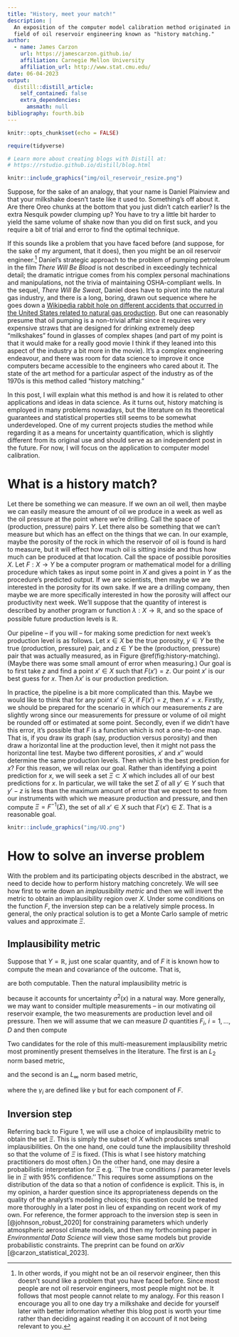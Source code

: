 ```yaml
---
title: "History, meet your match!"
description: |
  An exposition of the computer model calibration method originated in the 
  field of oil reservoir engineering known as "history matching."
author:
  - name: James Carzon 
    url: https://jamescarzon.github.io/
    affiliation: Carnegie Mellon University
    affiliation_url: http://www.stat.cmu.edu/
date: 06-04-2023
output:
  distill::distill_article:
    self_contained: false
    extra_dependencies:
      amsmath: null
bibliography: fourth.bib
---
```


```r
knitr::opts_chunk$set(echo = FALSE)

require(tidyverse)

# Learn more about creating blogs with Distill at:
# https://rstudio.github.io/distill/blog.html
```

```r
knitr::include_graphics("img/oil_reservoir_resize.png")
```

Suppose, for the sake of an analogy, that your name is Daniel Plainview and 
that your milkshake doesn't taste like it used to. Something's off about it. 
Are there Oreo chunks at the bottom that you just didn't catch earlier? Is the 
extra Nesquik powder clumping up? You have to try a little bit harder to yield 
the same volume of shake now than you did on first suck, and you require a bit 
of trial and error to find the optimal technique.

If this sounds like a problem that you have faced before (and suppose, for the 
sake of my argument, that it does), then you might be an oil reservoir 
engineer.^[In other words, if you might not be an oil reservoir engineer, then 
this doesn't sound like a problem that you have faced before. Since most people 
are not oil reservoir engineers, most people might not be. It follows that most 
people cannot relate to my analogy. For this reason I encourage you all to one 
day try a milkshake and decide for yourself later with better information 
whether this blog post is worth your time rather than deciding against reading 
it on account of it not being relevant to you.] Daniel's strategic approach to 
the problem of pumping petroleum in the film _There Will Be Blood_ is not 
described in exceedingly technical detail; the dramatic intrigue comes from his 
complex personal machinations and manipulations, not the trivia of maintaining 
OSHA-compliant wells. In the sequel, _There Will Be Sweat_, Daniel does have to 
pivot into the natural gas industry, and there is a long, boring, drawn out 
sequence where he goes down a [Wikipedia rabbit hole on different accidents that 
occurred in the United States related to natural gas production](https://en.wikipedia.org/wiki/List_of_natural_gas_and_oil_production_accidents_in_the_United_States). But one can reasonably presume that oil pumping is a non-trivial 
affair since it requires very expensive straws that are designed for drinking 
extremely deep "milkshakes" found in glasses of complex shapes (and part of my 
point is that it would make for a really good movie I think if they leaned into 
this aspect of the industry a bit more in the movie). It's a complex 
engineering endeavour, and there was room for data science to improve it once 
computers became accessible to the engineers who cared about it. The state of 
the art method for a particular aspect of the industry as of the 1970s is this 
method called "history matching."

In this post, I will explain what this method is and how it is related to other
applications and ideas in data science. As it turns out, history matching is 
employed in many problems nowadays, but the literature on its theoretical 
guarantees and statistical properties still seems to be somewhat 
underdeveloped. One of my current projects studies the method while regarding 
it as a means for uncertainty quantification, which is slightly different from 
its original use and should serve as an independent post in the future. For 
now, I will focus on the application to computer model calibration.

# What is a history match?

Let there be something we can measure. If we own an oil well, then maybe we can 
easily measure the amount of oil we produce in a week as well as the oil 
pressure at the point where we're drilling. Call the space of (production, 
pressure) pairs $Y$. Let there also be something that we can't measure but 
which has an effect on the things that we can. In our example, maybe the 
porosity of the rock in which the reservoir of oil is found is hard to measure, 
but it will effect how much oil is sitting inside and thus how much can be 
produced at that location. Call the space of possible porosities $X$. Let 
$F: X\rightarrow Y$ be a computer program or mathematical model for a 
drilling procedure which takes as input some point in $X$ and gives a point in 
$Y$ as the procedure's predicted output. 
If we are scientists, then maybe we are interested 
in the porosity for its own sake. If we are a drilling company, then maybe we 
are more specifically interested in how the porosity will affect our 
productivity next week. We'll suppose that the quantity of interest is 
described by another program or function $\lambda: X\rightarrow\mathbb{R}$, and
so the space of possible future production levels is $\mathbb{R}$.

Our pipeline -- if you will -- for making some prediction for next week's 
production level is as follows. Let $x\in X$ be the true porosity, $y\in Y$ 
be the true (production, pressure) pair, and $z\in Y$ be the (production, 
pressure) pair that was actually measured, as in Figure 
\@ref(fig:history-matching). (Maybe there was some small amount 
of error when measuring.) Our goal is to first take $z$ and find a point 
$x'\in X$ such that $F(x')=z$. Our point $x'$ is our best guess for $x$. Then 
$\lambda x'$ is our production prediction.

In practice, the pipeline is a bit more complicated than this. Maybe we would 
like to think that for any point $x'\in X$, if $F(x')=z$, then $x'=x$. Firstly, 
we should be prepared for the scenario in which our measurements $z$ are 
slightly wrong since our measurements for pressure or volume of oil might be 
rounded off or estimated at some point. Secondly, even if we didn't have this 
error, it's possible that $F$ is a function which is not a one-to-one map. That 
is, if you draw its graph (say, production versus porosity) and then draw a 
horizontal line at the production level, then it might not pass the 
horizontal line test. Maybe two different porosities, $x'$ and $x''$ would 
determine the same production levels. Then which is the best prediction for 
$x$? For this reason, we will relax our goal. Rather than identifying a point 
prediction for $x$, we will seek a set $\Xi\subset X$ which includes all of our 
best predictions for $x$. In particular, we will take the set $\Sigma$ of all 
$y'\in Y$ such that $y'-z$ is less than the maximum amount of error that we 
expect to see from our instruments with which we measure production and 
pressure, and then compute $\Xi=F^{-1}(\Sigma)$, the set of all $x'\in X$ such 
that $F(x')\in\Sigma$. That is a reasonable goal.

```r
knitr::include_graphics("img/UQ.png")
```

# How to solve an inverse problem

With the problem and its participating objects described in the abstract, we 
need to decide how to perform history matching concretely. We will see how 
first to write down an _implausibility metric_ and then we will invert the 
metric to obtain an 
implausibility region over $X$. Under some conditions on the function $F$, the 
inversion step can be a relatively simple process. In general, the only 
practical solution is to get a Monte Carlo sample of metric values and 
approximate $\Xi$.

## Implausibility metric

Suppose that $Y=\mathbb{R}$, just one scalar quantity, and of $F$ it is known 
how to compute the mean and covariance of the outcome. That is,

\begin{align*}
  \mu(x) &= \mathbb{E}[F(x)]\text{, and}\\
  \sigma^2(x) &= \mathbb{E}[F(x)^2] - \mathbb{E}[F(x)]^2
\end{align*}

are both computable. Then the natural implausibility metric is

\begin{equation*}
  \gamma(x) = \frac{\lvert\mu(x)\rvert}{\sigma(x)}
\end{equation*}

because it accounts for uncertainty $\sigma^2(x)$ in a natural way. More 
generally, we may want to consider multiple measurements -- in our motivating 
oil reservoir example, the two measurements are production level and oil 
pressure. Then we will assume that we can measure $D$ quantities $F_i$, 
$i=1,\ldots, D$ and then compute

\begin{align*}
  \mu(x) &= (\mathbb{E}[F_i(x)])_{i=1,\ldots,D}\text{, and}\\
  \Sigma(x) &= (\mathbb{E}[F_i(x)F_j(x)] - \mathbb{E}[F_i(x)]\mathbb{E}[F_j(x))_{i,j=1,\ldots,D}.
\end{align*}

Two candidates for the role of this multi-measurement implausibility metric 
most prominently present themselves in the literature. The first is an $L_2$ 
norm based metric,

\begin{equation}\label{eq:metric_1}
  \mathscr{I}(x) = \mu^T(x)\Sigma^{-1}(x)\mu(x),
\end{equation}

and the second is an $L_\infty$ norm based metric,

\begin{equation}
  \mathscr{I}(x) = \underset{i}{\max}\lvert \gamma_i(x)\rvert,
\end{equation}

where the $\gamma_i$ are defined like $\gamma$ but for each component of $F$.

## Inversion step

Referring back to Figure 1, we will use a choice of implausibility metric to 
obtain the set $\Xi$. This is simply the subset of $X$ which produces small 
implausibilities. On the one hand, one could tune the implausibility threshold 
so that the volume of $\Xi$ is fixed. (This is what I see history matching 
practitioners do most often.) On the other hand, one may desire a probabilistic 
interpretation for $\Xi$ e.g. ``The true conditions / parameter levels lie in 
$\Xi$ with 95\% confidence.'' This requires some assumptions on the distribution 
of the data so that a notion of confidence is explicit. This is, in my opinion, 
a harder question since its appropriateness depends on the quality of the 
analyst's modeling choices; this question could be treated more thoroughly in a 
later post in lieu of expanding on recent work of my own. For reference, the 
former approach to the inversion step is seen in [@johnson_robust_2020] for 
constraining parameters which underly atmospheric aerosol climate models, and 
then my forthcoming paper in *Environmental Data Science* will view those same 
models but provide probabilistic constraints. The preprint can be found on 
*arXiv* [@carzon_statistical_2023].

